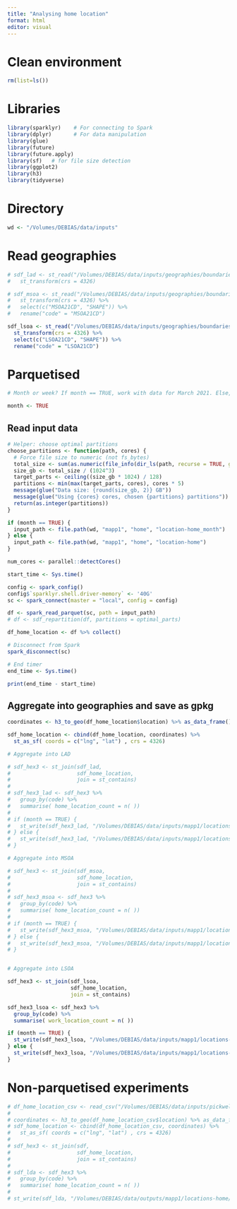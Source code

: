 ```yaml
---
title: "Analysing home location"
format: html
editor: visual
---
```


# Clean environment

```r
rm(list=ls())
```

# Libraries

```r
library(sparklyr)    # For connecting to Spark
library(dplyr)       # For data manipulation
library(glue)
library(future)
library(future.apply)
library(sf)   # for file size detection
library(ggplot2)
library(h3)
library(tidyverse)
```

# Directory

```r
wd <- "/Volumes/DEBIAS/data/inputs"
```

# Read geographies

```r
# sdf_lad <- st_read("/Volumes/DEBIAS/data/inputs/geographies/boundaries/LAD_Dec_2021_GB_BFC_2022_simplified.gpkg") %>% 
#   st_transform(crs = 4326)

# sdf_msoa <- st_read("/Volumes/DEBIAS/data/inputs/geographies/boundaries/MSOA_Dec_2021_EW_BFC_V7.gpkg") %>% 
#   st_transform(crs = 4326) %>% 
#   select(c("MSOA21CD", "SHAPE")) %>%
#   rename("code" = "MSOA21CD")

sdf_lsoa <- st_read("/Volumes/DEBIAS/data/inputs/geographies/boundaries/LSOA_Dec_2021_EW_BFC_V10.gpkg") %>% 
  st_transform(crs = 4326) %>% 
  select(c("LSOA21CD", "SHAPE")) %>%
  rename("code" = "LSOA21CD")
```

# Parquetised

```r
# Month or week? If month == TRUE, work with data for March 2021. Else, work with data for first week of April 2021.

month <- TRUE
```

## Read input data

```r
# Helper: choose optimal partitions
choose_partitions <- function(path, cores) {
  # Force file size to numeric (not fs_bytes)
  total_size <- sum(as.numeric(file_info(dir_ls(path, recurse = TRUE, glob = "*.csv.gz"))$size))
  size_gb <- total_size / (1024^3)
  target_parts <- ceiling((size_gb * 1024) / 128)
  partitions <- min(max(target_parts, cores), cores * 5)
  message(glue("Data size: {round(size_gb, 2)} GB"))
  message(glue("Using {cores} cores, chosen {partitions} partitions"))
  return(as.integer(partitions))   
}

if (month == TRUE) {
  input_path <- file.path(wd, "mapp1", "home", "location-home_month")
} else {
  input_path <- file.path(wd, "mapp1", "home", "location-home")
}

num_cores <- parallel::detectCores()

start_time <- Sys.time()

config <- spark_config()
config$`sparklyr.shell.driver-memory` <- '40G'
sc <- spark_connect(master = "local", config = config)

df <- spark_read_parquet(sc, path = input_path)
# df <- sdf_repartition(df, partitions = optimal_parts)

df_home_location <- df %>% collect()

# Disconnect from Spark
spark_disconnect(sc)

# End timer
end_time <- Sys.time()

print(end_time - start_time)
```

## Aggregate into geographies and save as gpkg

```r

coordinates <- h3_to_geo(df_home_location$location) %>% as_data_frame()

sdf_home_location <- cbind(df_home_location, coordinates) %>% 
  st_as_sf( coords = c("lng", "lat") , crs = 4326)

# Aggregate into LAD 

# sdf_hex3 <- st_join(sdf_lad, 
#                     sdf_home_location,
#                     join = st_contains) 
# 
# sdf_hex3_lad <- sdf_hex3 %>% 
#   group_by(code) %>% 
#   summarise( home_location_count = n( ))
# 
# if (month == TRUE) {
#   st_write(sdf_hex3_lad, "/Volumes/DEBIAS/data/inputs/mapp1/locations-home/lad/home-location-count_lda-month.gpkg")
# } else {
#   st_write(sdf_hex3_lad, "/Volumes/DEBIAS/data/inputs/mapp1/locations-home/lad/home-location-count_lda.gpkg")
# }

# Aggregate into MSOA

# sdf_hex3 <- st_join(sdf_msoa, 
#                     sdf_home_location,
#                     join = st_contains) 
# 
# sdf_hex3_msoa <- sdf_hex3 %>% 
#   group_by(code) %>% 
#   summarise( home_location_count = n( ))
# 
# if (month == TRUE) {
#   st_write(sdf_hex3_msoa, "/Volumes/DEBIAS/data/inputs/mapp1/locations-home/msoa/home-location-count_msoa-month.gpkg")
# } else {
#   st_write(sdf_hex3_msoa, "/Volumes/DEBIAS/data/inputs/mapp1/locations-home/msoa/home-location-count_msoa.gpkg")
# }


# Aggregate into LSOA

sdf_hex3 <- st_join(sdf_lsoa, 
                    sdf_home_location,
                    join = st_contains) 

sdf_hex3_lsoa <- sdf_hex3 %>% 
  group_by(code) %>% 
  summarise( work_location_count = n( ))

if (month == TRUE) {
  st_write(sdf_hex3_lsoa, "/Volumes/DEBIAS/data/inputs/mapp1/locations-home/lsoa/home-location-count_lsoa-month.gpkg")
} else {
  st_write(sdf_hex3_lsoa, "/Volumes/DEBIAS/data/inputs/mapp1/locations-home/lsoa/home-location-count_lsoa.gpkg")
}
```

# Non-parquetised experiments

```r
# df_home_location_csv <- read_csv("/Volumes/DEBIAS/data/inputs/pickwell/uk/location-home/part-00000-22616738-1d83-45b0-9be8-2b01fc18da31-c000.csv")
# 
# coordinates <- h3_to_geo(df_home_location_csv$location) %>% as_data_frame()
# sdf_home_location <- cbind(df_home_location_csv, coordinates) %>%
#   st_as_sf( coords = c("lng", "lat") , crs = 4326)
# 
# sdf_hex3 <- st_join(sdf,
#                     sdf_home_location,
#                     join = st_contains)
# 
# sdf_lda <- sdf_hex3 %>%
#   group_by(code) %>%
#   summarise( home_location_count = n( ))
# 
# st_write(sdf_lda, "/Volumes/DEBIAS/data/outputs/mapp1/locations-home/lad/home-location-count_lda_non-parquetised.gpkg")
```
